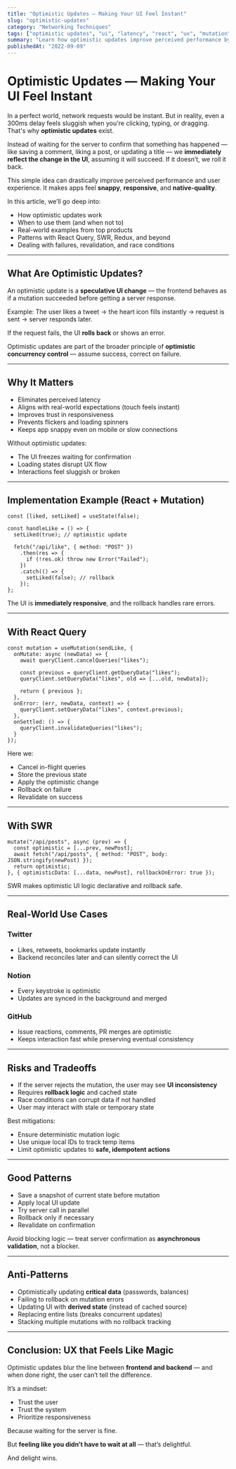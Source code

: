 ```yaml
---
title: "Optimistic Updates — Making Your UI Feel Instant"
slug: "optimistic-updates"
category: "Networking Techniques"
tags: ["optimistic updates", "ui", "latency", "react", "ux", "mutation"]
summary: "Learn how optimistic updates improve perceived performance by updating the UI before server confirmation. Explore use cases, implementation patterns, error recovery, and how real products like Twitter, Notion, and GitHub use them."
publishedAt: "2022-09-09"
---
```


# Optimistic Updates — Making Your UI Feel Instant

In a perfect world, network requests would be instant. But in reality, even a 300ms delay feels sluggish when you're clicking, typing, or dragging. That's why **optimistic updates** exist.

Instead of waiting for the server to confirm that something has happened — like saving a comment, liking a post, or updating a title — we **immediately reflect the change in the UI**, assuming it will succeed. If it doesn’t, we roll it back.

This simple idea can drastically improve perceived performance and user experience. It makes apps feel **snappy**, **responsive**, and **native-quality**.

In this article, we’ll go deep into:
- How optimistic updates work
- When to use them (and when not to)
- Real-world examples from top products
- Patterns with React Query, SWR, Redux, and beyond
- Dealing with failures, revalidation, and race conditions

---

## What Are Optimistic Updates?

An optimistic update is a **speculative UI change** — the frontend behaves as if a mutation succeeded before getting a server response.

Example: The user likes a tweet → the heart icon fills instantly → request is sent → server responds later.

If the request fails, the UI **rolls back** or shows an error.

Optimistic updates are part of the broader principle of **optimistic concurrency control** — assume success, correct on failure.

---

## Why It Matters

- Eliminates perceived latency
- Aligns with real-world expectations (touch feels instant)
- Improves trust in responsiveness
- Prevents flickers and loading spinners
- Keeps app snappy even on mobile or slow connections

Without optimistic updates:
- The UI freezes waiting for confirmation
- Loading states disrupt UX flow
- Interactions feel sluggish or broken

---

## Implementation Example (React + Mutation)

```tsx
const [liked, setLiked] = useState(false);

const handleLike = () => {
  setLiked(true); // optimistic update

  fetch("/api/like", { method: "POST" })
    .then(res => {
      if (!res.ok) throw new Error("Failed");
    })
    .catch(() => {
      setLiked(false); // rollback
    });
};
```

The UI is **immediately responsive**, and the rollback handles rare errors.

---

## With React Query

```tsx
const mutation = useMutation(sendLike, {
  onMutate: async (newData) => {
    await queryClient.cancelQueries("likes");

    const previous = queryClient.getQueryData("likes");
    queryClient.setQueryData("likes", old => [...old, newData]);

    return { previous };
  },
  onError: (err, newData, context) => {
    queryClient.setQueryData("likes", context.previous);
  },
  onSettled: () => {
    queryClient.invalidateQueries("likes");
  }
});
```

Here we:
- Cancel in-flight queries
- Store the previous state
- Apply the optimistic change
- Rollback on failure
- Revalidate on success

---

## With SWR

```tsx
mutate("/api/posts", async (prev) => {
  const optimistic = [...prev, newPost];
  await fetch("/api/posts", { method: "POST", body: JSON.stringify(newPost) });
  return optimistic;
}, { optimisticData: [...data, newPost], rollbackOnError: true });
```

SWR makes optimistic UI logic declarative and rollback safe.

---

## Real-World Use Cases

### Twitter

- Likes, retweets, bookmarks update instantly
- Backend reconciles later and can silently correct the UI

### Notion

- Every keystroke is optimistic
- Updates are synced in the background and merged

### GitHub

- Issue reactions, comments, PR merges are optimistic
- Keeps interaction fast while preserving eventual consistency

---

## Risks and Tradeoffs

- If the server rejects the mutation, the user may see **UI inconsistency**
- Requires **rollback logic** and cached state
- Race conditions can corrupt data if not handled
- User may interact with stale or temporary state

Best mitigations:
- Ensure deterministic mutation logic
- Use unique local IDs to track temp items
- Limit optimistic updates to **safe, idempotent actions**

---

## Good Patterns

- Save a snapshot of current state before mutation
- Apply local UI update
- Try server call in parallel
- Rollback only if necessary
- Revalidate on confirmation

Avoid blocking logic — treat server confirmation as **asynchronous validation**, not a blocker.

---

## Anti-Patterns

- Optimistically updating **critical data** (passwords, balances)
- Failing to rollback on mutation errors
- Updating UI with **derived state** (instead of cached source)
- Replacing entire lists (breaks concurrent updates)
- Stacking multiple mutations with no rollback tracking

---

## Conclusion: UX that Feels Like Magic

Optimistic updates blur the line between **frontend and backend** — and when done right, the user can’t tell the difference.

It’s a mindset:
- Trust the user
- Trust the system
- Prioritize responsiveness

Because waiting for the server is fine.

But **feeling like you didn’t have to wait at all** — that’s delightful.

And delight wins.
